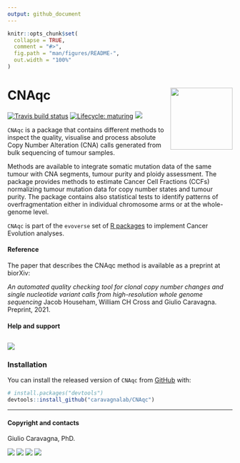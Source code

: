 ```yaml
---
output: github_document
---
```


```r
knitr::opts_chunk$set(
  collapse = TRUE,
  comment = "#>",
  fig.path = "man/figures/README-",
  out.width = "100%"
)
```

# CNAqc <img src='man/figures/logo.png' align="right" height="139" />

<!-- badges: start -->

[![Travis build status](https://travis-ci.org/caravagn/CNAqc.svg?branch=master)](https://travis-ci.org/caravagn/CNAqc)
[![Lifecycle: maturing](https://img.shields.io/badge/lifecycle-maturing-blue.svg)](https://www.tidyverse.org/lifecycle/#maturing)
[![](https://img.shields.io/badge/Part%20of-evoverse-blue.svg)](https://caravagn.github.io/evoverse)
<!-- badges: end -->

`CNAqc` is a package that contains different methods to inspect the quality, visualise and process absolute Copy Number Alteration (CNA) calls generated from bulk sequencing of tumour samples. 

Methods are available to integrate somatic mutation data of the same tumour with CNA segments, tumour purity and ploidy assessment. The package provides methods to estimate Cancer Cell Fractions (CCFs) normalizing tumour mutation data  for copy number states and tumour purity. The package contains also statistical tests to identify patterns of overfragmentation either in individual chromosome arms or at the whole-genome level.

`CNAqc` is part of the `evoverse` set of [R packages](https://caravagn.github.io/evoverse) to implement Cancer Evolution analyses.

#### Reference

The paper that describes the CNAqc method is available as a preprint at biorXiv:

_An automated quality checking tool for clonal copy number changes and single nucleotide variant calls from high-resolution whole genome sequencing_  Jacob Househam, William CH Cross and Giulio Caravagna. Preprint, 2021.



#### Help and support

[![](https://img.shields.io/badge/GitHub%20Pages-https://caravagnlab.github.io/CNAqc/-yellow.svg)](https://caravagnlab.github.io/CNAqc)
-----

### Installation

You can install the released version of `CNAqc` from
[GitHub](https://github.com/) with:

``` r
# install.packages("devtools")
devtools::install_github("caravagnalab/CNAqc")
```

-----

#### Copyright and contacts

Giulio Caravagna, PhD.

[![](https://img.shields.io/badge/Email-gcaravagn@gmail.com-seagreen.svg)](mailto:gcaravagn@gmail.com)
[![](https://img.shields.io/badge/Github-caravagn-seagreen.svg)](https://github.com/caravagn)
[![](https://img.shields.io/badge/Twitter-@gcaravagna-steelblue.svg)](https://twitter.com/gcaravagna)
[![](https://img.shields.io/badge/Personal%20webpage-https://bit.ly/2kc9E6Y-red.svg)](https://sites.google.com/site/giuliocaravagna/)
